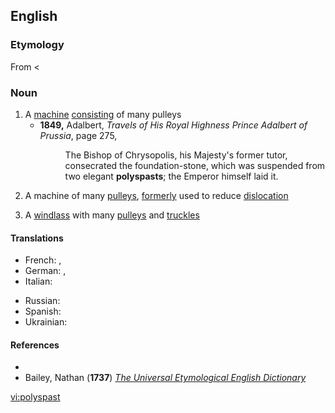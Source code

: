 ==English==
===Etymology===
From {{L.}} {{term|polyspaston||hoisting-tackle with many pulleys|lang=la}} < {{AGr.}} {{term|πολύσπαστον||compound pulley|tr=poluspaston|lang=grc|sc=polytonic}}
===Noun===
{{en-noun}}

# A [[machine]] [[consist]]ing of many pulleys
#*'''1849,''' Adalbert, ''Travels of His Royal Highness Prince Adalbert of Prussia'', page 275,
#*:The Bishop of Chrysopolis, his Majesty's former tutor, consecrated the foundation-stone, which was suspended from two elegant '''polyspasts'''; the Emperor himself laid it.
# {{context|surgical}} A machine of many [[pulley]]s, [[formerly]] used to reduce [[dislocation]]
# {{context|mechanics}} A [[windlass]] with many [[pulley|pulleys]] and [[truckle]]s

====Translations====
{{trans-top|machine consisting of many pulleys}}
* French: {{t+|fr|polyspaste|m}}, {{t+|fr|moufle|f}}
* German: {{t+|de|Flaschenzug|m}}, {{t+|de|Zugwerk|n}}
* Italian: {{t+|it|polispasto|m}}
{{trans-middle}}
* Russian: {{t+|ru|полиспаст}}
* Spanish: {{t+|es|polispasto|m}}
* Ukrainian: {{t+|uk|поліспаст}}
{{trans-bottom}}

====References====
*{{R:Webster 1913|polyspast}}
*Bailey, Nathan ('''1737''') [http://books.google.co.uk/books?id=VuYIAAAAQAAJ&printsec=frontcover&dq=polyspast+-webster+-webster%27s+-websters#PPT626,M1 ''The Universal Etymological English Dictionary'']

[[vi:polyspast]]